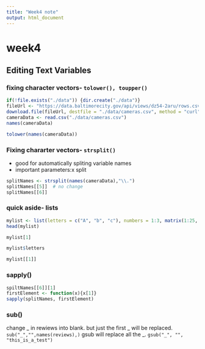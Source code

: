 ```yaml
---
title: "Week4 note"
output: html_document
---
```

# week4
## Editing Text Variables
### fixing character vectors- `tolower(), toupper()`

```r
if(!file.exists("./data")) {dir.create("./data")}
fileUrl <- "https://data.baltimorecity.gov/api/views/dz54-2aru/rows.csv?accessType=DOWNLOAD"
download.file(fileUrl, destfile = "./data/cameras.csv", method = "curl")
cameraData <- read.csv("./data/cameras.csv")
names(cameraData)
```

```r
tolower(names(cameraData))
```
### Fixing chararter vectors- `strsplit()`

- good for automatically spliting variable names
- important parameters:x split
```r
splitNames <- strsplit(names(cameraData),"\\.")
splitNames[[5]]  # no change
splitNames[[6]]
```
### quick aside- lists
```r
mylist <- list(letters = c("A", "b", "c"), numbers = 1:3, matrix(1:25, ncol = 5))
head(mylist)
```
```r
mylist[1]
```

```r
mylist$letters
```

```r
mylist[[1]]
```
### sapply()
```r
spiltNames[[6]][1]
firstElement <- function(x){x[1]}
sapply(splitNames, firstElement)
```
### sub()
change _ in rewiews into blank. but just the first _ will be replaced.
`sub("_","",names(reviews),)`
gsub will replace all the _.
`gsub("_", "", "this_is_a_test")`


